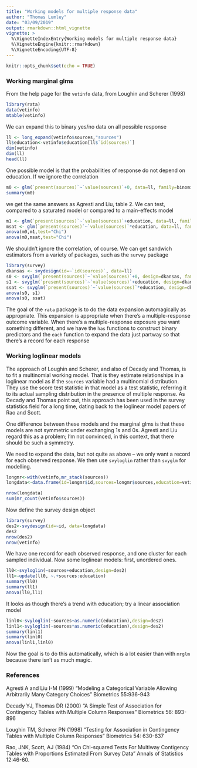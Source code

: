 ```yaml
---
title: "Working models for multiple response data"
author: "Thomas Lumley"
date: "03/09/2019"
output: rmarkdown::html_vignette
vignette: >
  %\VignetteIndexEntry{Working models for multiple response data}
  %\VignetteEngine{knitr::rmarkdown}
  %\VignetteEncoding{UTF-8}
---
```


```r
knitr::opts_chunk$set(echo = TRUE)
```

### Working marginal glms

From the help page for the `vetinfo` data, from Loughin and Scherer (1998) 

```r
library(rata)
data(vetinfo)
mtable(vetinfo)
```

We can expand this to binary yes/no data on all possible response

```r
ll <- long_expand(vetinfo$sources,"sources")
ll$education<-vetinfo$education[ll$`id(sources)`]
dim(vetinfo)
dim(ll)
head(ll)
```

One possible model is that the probabilities of response do not depend on education.  If we ignore the correlation

```r
m0 <- glm(`present(sources)`~`value(sources)`+0, data=ll, family=binomial)
summary(m0)
```

we get the same answers as Agresti and Liu, table 2.  We can test, compared to a saturated model or compared to a main-effects model

```r
m1 <- glm(`present(sources)`~`value(sources)`+education, data=ll, family=binomial)
msat <- glm(`present(sources)`~`value(sources)`*education, data=ll, family=binomial)
anova(m0,m1,test="Chi")
anova(m0,msat,test="Chi")
```

We shouldn't ignore the correlation, of course.  We can get sandwich estimators from a variety of packages, such as the `survey` package

```r
library(survey)
dkansas <- svydesign(id=~`id(sources)`, data=ll)
s0 <- svyglm(`present(sources)`~`value(sources)`+0, design=dkansas, family=binomial)
s1 <- svyglm(`present(sources)`~`value(sources)`+education, design=dkansas, family=binomial)
ssat <- svyglm(`present(sources)`~`value(sources)`*education, design=dkansas, family=binomial)
anova(s0, s1)
anova(s0, ssat)
```

The goal of the `rata` package is to do the data expansion automagically as appropriate.  This expansion is appropriate when there's a multiple-response outcome variable. When there's a multiple-response exposure you want something different, and we have the `has` functions to construct binary predictors and the `each` function to expand the data just partway so that there's a record for each response

### Working loglinear models

The approach of Loughin and Scherer, and also of Decady and Thomas, is to fit a multinomial working model. That is they estimate relationships in a  loglinear model as if the `sources` variable had a multinomial distribution. They use the score test statistic in that model as a test statistic, referring it to its actual sampling distribution in the presence of multiple response.  As Decady and Thomas point out, this approach has been used in the survey statistics field for a long time, dating back to the loglinear model papers of Rao and Scott.

One difference between these models and the marginal glms is that these models are not symmetric under exchanging 1s and 0s.  Agresti and Liu regard this as a problem; I'm not convinced, in this context, that there should be such a symmetry.

We need to expand the data, but not quite as above -- we only want a record for each observed response. We then use `svyloglin` rather than `svyglm` for modelling.

```r
longmr<-with(vetinfo,mr_stack(sources))
longdata<-data.frame(id=longmr$id,sources=longmr$sources,education=vetinfo$education[longmr$id])	

nrow(longdata)
sum(mr_count(vetinfo$sources))
```

Now define the survey design object
```r
library(survey)
des2<-svydesign(id=~id, data=longdata)
des2
nrow(des2)
nrow(vetinfo)
```
We have one record for each observed response, and one cluster for each sampled individual.  Now some loglinear models: first, unordered ones.

```r
ll0<-svyloglin(~sources+education,design=des2)
ll1<-update(ll0, ~.+sources:education)
summary(ll0)
summary(ll1)
anova(ll0,ll1)
```

It looks as though there's a trend with education; try a linear association model

```r
linl0<-svyloglin(~sources+as.numeric(education),design=des2)
linl1<-svyloglin(~sources*as.numeric(education),design=des2)
summary(linl1)
summary(linl0)
anova(linl1,linl0)
```

Now the goal is to do this automatically, which is a lot easier than with `mrglm` because there isn't as much magic. 


### References

Agresti A and Liu I-M (1999) "Modeling a Categorical Variable Allowing Arbitrarily Many Category Choices" Biometrics 55:936-943

Decady YJ, Thomas DR (2000) "A Simple Test of Association for Contingency Tables with Multiple Column Responses" Biometrics 56: 893-896

Loughin TM, Scherer PN (1998) "Testing for Association in Contingency Tables with Multiple Column Responses" Biometrics 54: 630-637

Rao, JNK, Scott, AJ (1984) "On Chi-squared Tests For Multiway Contigency Tables with Proportions Estimated From Survey Data" Annals of Statistics 12:46-60.

